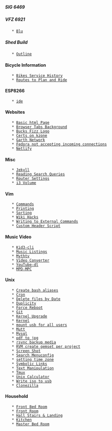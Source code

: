 ===== SIG 6469 =====

===== VFZ 6921 =====
	* [[Blu]]

===== Shed Build =====
	* [[Outline]]

==== Bicycle Information ====
	* [[Bikes Service History]]
	* [[Routes to Plan and Ride]]

==== ESP8266 ====
	* [[ide]]

==== Websites ====
	* [[Basic html Page]]
	* [[Browser Tabs Background]]
	* [[Bucks Fizz Logo]]
	* [[Certs on kzone]]
	* [[Garth Network]]
	* [[Fedora not accepting incoming connections]]
    * [[Netlify]]

==== Misc ====
	* [[Jekyll]]
	* [[Reading Search Queries]]
	* [[Router Settings]]
	* [[i3 Volume]]

==== Vim ====
	* [[Commands]]
	* [[Printing]]
	* [[Sorting]]
	* [[Wiki Hacks]]
	* [[Writing to External Commands]]
	* [[Custom Header Script]]

==== Music Video ====
	* [[Kid3-cli]]
	* [[Music Listings]]
	* [[Mythtv]]
	* [[Video Converter]]
	* [[YouTube-dl]]
	* [[MPD-MPC]]

==== Unix ====
	* [[Create bash aliases]]
	* [[Cron]]
	* [[Delete files by Date]]
	* [[Duplicity]]
	* [[Force Reboot]]
	* [[Git]]
	* [[Kernel Upgrade]]
	* [[Kernel]]
	* [[mount usb for all users]]
	* [[Mutt]]
	* [[Mysql]]
	* [[pdf to jpg]]
	* [[rsync backup media]]
	* [[RVM create gemset per project]]
	* [[Screen Shot]]
	* [[Search Menuconfig]]
	* [[setting time zone]]
	* [[Symbolic Links]]
    * [[Text Manipulation]]
	* [[Tmux]]
	* [[Unix Calculator]]
	* [[Write iso to usb]]
	* [[Clonezilla]]

==== Household ====
	* [[Front Bed Room]]
	* [[Front Room]]
	* [[Hall Stairs & Landing]]
	* [[Kitchen]]
	* [[Master Bed Room]]
